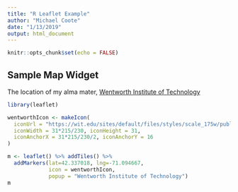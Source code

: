 ```yaml
---
title: "R Leaflet Example"
author: "Michael Coote"
date: "1/13/2019"
output: html_document
---
```


```r
knitr::opts_chunk$set(echo = FALSE)
```

## Sample Map Widget
The location of my alma mater, [Wentworth Institute of Technology](https://wit.edu/)

```r
library(leaflet)

wentworthIcon <- makeIcon(
  iconUrl = "https://wit.edu/sites/default/files/styles/scale_175w/public/default_images/wentworth-crest-color_0_0.png?itok=cALAtjCV",
  iconWidth = 31*215/230, iconHeight = 31,
  iconAnchorX = 31*215/230/2, iconAnchorY = 16
)

m <- leaflet() %>% addTiles() %>%
  addMarkers(lat=42.337018, lng=-71.094667, 
             icon = wentworthIcon, 
             popup = "Wentworth Institute of Technology")
m
```

